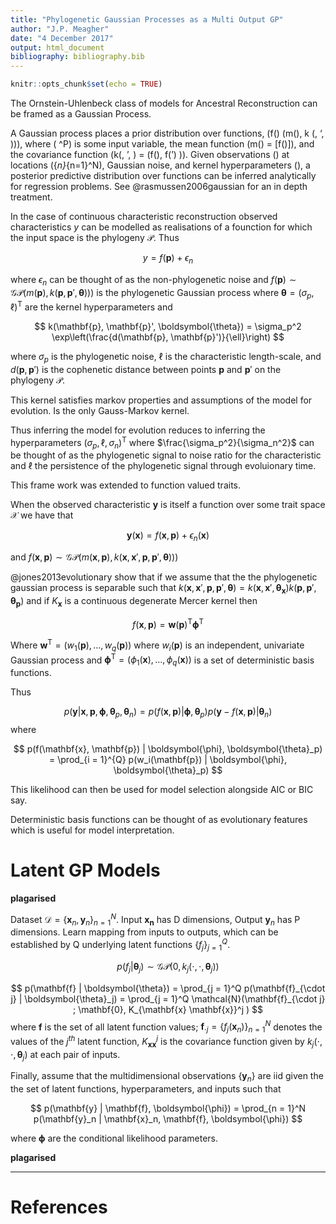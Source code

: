 ```yaml
---
title: "Phylogenetic Gaussian Processes as a Multi Output GP"
author: "J.P. Meagher"
date: "4 December 2017"
output: html_document
bibliography: bibliography.bib
---
```


```r
knitr::opts_chunk$set(echo = TRUE)
```

The Ornstein-Uhlenbeck class of models for Ancestral Reconstruction can be framed as a Gaussian Process. 

A Gaussian process places a prior distribution over functions, \(f(\mathbf{x}) \sim \mathcal{GP}(m(\mathbf{x}), k (\mathbf{x}, \mathbf{x}', \theta))\), where \(\mathbf{x} \in \mathbf{R}^P\) is some input variable, the mean function \(m(\mathbf{x}) = \mathbf{E}[f(\mathbf{x})]\), and the covariance function \(k(\mathbf{x}, \mathbf{x}', \theta) = \mathrm{cov}(f(\mathbf{x}), f(\mathbf{x}') )\). Given observations \(\mathbf{y}\) at locations \(\{\mathbf{x}_n\}_{n=1}^N\), Gaussian noise, and kernel hyperparameters \(\theta\), a posterior predictive distribution over functions can be inferred analytically for regression problems. See @rasmussen2006gaussian for an in depth treatment.

In the case of continuous characteristic reconstruction observed characteristics $y$ can be modelled as realisations of a founction for which the input space is the phylogeny $\mathcal{P}$. Thus

$$
y = f(\mathbf{p}) + \epsilon_n
$$

where $\epsilon_n$ can be thought of as the non-phylogenetic noise and $f(\mathbf{p}) \sim \mathcal{GP}(m(\mathbf{p}), k(\mathbf{p}, \mathbf{p}', \boldsymbol{\theta})))$ is the phylogenetic Gaussian process where $\boldsymbol{\theta} = (\sigma_p, \ell)^{\mathsf{T}}$ are the kernel hyperparameters and 

$$
k(\mathbf{p}, \mathbf{p}', \boldsymbol{\theta}) = \sigma_p^2 \exp\left(\frac{d(\mathbf{p}, \mathbf{p}')}{\ell}\right)
$$

where $\sigma_p$ is the phylogenetic noise, $\ell$ is the characteristic length-scale, and $d(\mathbf{p}, \mathbf{p}')$ is the cophenetic distance between points $\mathbf{p}$ and $\mathbf{p}'$ on the phylogeny $\mathcal{P}$.

This kernel satisfies markov properties and assumptions of the model for evolution. Is the only Gauss-Markov kernel.

Thus inferring the model for evolution reduces to inferring the hyperparameters $(\sigma_p, \ell, \sigma_n)^{\mathsf{T}}$ where $\frac{\sigma_p^2}{\sigma_n^2}$ can be thought of as the phylogenetic signal to noise ratio for the characteristic and $\ell$ the persistence of the phylogenetic signal through evoluionary time.

This frame work was extended to function valued traits.

When the observed characteristic $\mathbf{y}$ is itself a function over some trait space $\mathcal{X}$ we have that

$$
\mathbf{y}(\mathbf{x}) = f(\mathbf{x}, \mathbf{p}) + \epsilon_n(\mathbf{x})
$$

and $f(\mathbf{x}, \mathbf{p}) \sim \mathcal{GP}(m(\mathbf{x}, \mathbf{p}), k(\mathbf{x}, \mathbf{x}', \mathbf{p}, \mathbf{p}', \boldsymbol{\theta})))$

@jones2013evolutionary show that if we assume that the the phylogenetic gaussian process is separable such that  $k(\mathbf{x}, \mathbf{x}', \mathbf{p}, \mathbf{p}', \boldsymbol{\theta}) = k(\mathbf{x}, \mathbf{x}', \boldsymbol{\theta}_{\mathbf{x}})k(\mathbf{p}, \mathbf{p}', \boldsymbol{\theta}_{\mathbf{p}})$ and if $K_\mathbf{x}$ is a continuous degenerate Mercer kernel then

$$
f(\mathbf{x}, \mathbf{p}) = \mathbf{w}(\mathbf{p})^\mathsf{T} \boldsymbol{\phi}^\mathsf{T}
$$

Where $\mathbf{w}^\mathsf{T} = (w_1(\mathbf{p}), \dots, w_q(\mathbf{p}))$ where $w_i(\mathbf{p})$ is an independent, univariate Gaussian process and $\boldsymbol{\phi}^\mathsf{T} = (\phi_1(\mathbf{x}), \dots, \phi_q(\mathbf{x}))$ is a set of deterministic basis functions.

Thus

$$
p(\mathbf{y} | \mathbf{x}, \mathbf{p}, \boldsymbol{\phi}, \boldsymbol{\theta}_p, \boldsymbol{\theta}_n) = p(f(\mathbf{x}, \mathbf{p}) | \boldsymbol{\phi}, \boldsymbol{\theta}_p) p(\mathbf{y} - f(\mathbf{x}, \mathbf{p})| \boldsymbol{\theta}_n)
$$
where

$$
p(f(\mathbf{x}, \mathbf{p}) | \boldsymbol{\phi}, \boldsymbol{\theta}_p) = \prod_{i = 1}^{Q} p(w_i(\mathbf{p}) | \boldsymbol{\phi}, \boldsymbol{\theta}_p)
$$

This likelihood can then be used for model selection alongside AIC or BIC say.

Deterministic basis functions can be thought of as evolutionary features which is useful for model interpretation.

# Latent GP Models

**plagarised**

Dataset $\mathcal{D} = \{\mathbf{x}_n, \mathbf{y}_n \}_{n = 1}^N$. Input $\mathbf{x_n}$ has D dimensions, Output $\mathbf{y}_n$ has P dimensions. Learn mapping from inputs to outputs, which can be established by Q underlying latent functions $\{f_j\}_{j = 1}^Q$.

$$
p(f_j | \boldsymbol{\theta}_j) \sim \mathcal{GP} (0, k_j(\cdot, \cdot, \boldsymbol{\theta}_j))
$$

$$
p(\mathbf{f} | \boldsymbol{\theta}) = \prod_{j = 1}^Q p(\mathbf{f}_{\cdot j} | \boldsymbol{\theta}_j) =  \prod_{j = 1}^Q \mathcal{N}(\mathbf{f}_{\cdot j} ; \mathbf{0}, K_{\mathbf{x} \mathbf{x}}^j )
$$
where $\mathbf{f}$ is the set of all latent function values; $\mathbf{f}_{\cdot j} = \{ f_j(\mathbf{x}_n) \}_{n = 1}^N$ denotes the values of the $j^{th}$ latent function, $K_{\mathbf{x} \mathbf{x}}^j$ is the covariance function given by $k_j(\cdot, \cdot, \boldsymbol{\theta}_j)$ at each pair of inputs.

Finally, assume that the multidimensional observations $\{\mathbf{y}_n\}$ are iid given the the set of latent functions, hyperparameters, and inputs such that

$$
p(\mathbf{y} | \mathbf{f}, \boldsymbol{\phi}) = \prod_{n = 1}^N p(\mathbf{y}_n | \mathbf{x}_n, \mathbf{f}, \boldsymbol{\phi})
$$

where $\boldsymbol{\phi}$ are the conditional likelihood parameters.

**plagarised**

---
# References